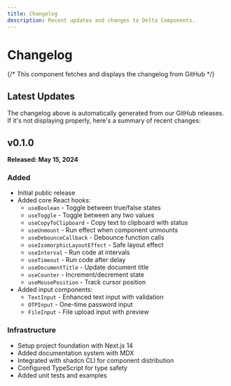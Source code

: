 ```yaml
---
title: Changelog
description: Recent updates and changes to Delta Components.
---
```


# Changelog

{/* This component fetches and displays the changelog from GitHub */}
<GitHubChangelog />

## Latest Updates

The changelog above is automatically generated from our GitHub releases. If it's not displaying properly, here's a summary of recent changes:

## v0.1.0

**Released: May 15, 2024**

### Added

- Initial public release
- Added core React hooks:
  - `useBoolean` - Toggle between true/false states
  - `useToggle` - Toggle between any two values
  - `useCopyToClipboard` - Copy text to clipboard with status
  - `useUnmount` - Run effect when component unmounts
  - `useDebounceCallback` - Debounce function calls
  - `useIsomorphicLayoutEffect` - Safe layout effect
  - `useInterval` - Run code at intervals
  - `useTimeout` - Run code after delay
  - `useDocumentTitle` - Update document title
  - `useCounter` - Increment/decrement state
  - `useMousePosition` - Track cursor position
- Added input components:
  - `TextInput` - Enhanced text input with validation
  - `OTPInput` - One-time password input
  - `FileInput` - File upload input with preview

### Infrastructure

- Setup project foundation with Next.js 14
- Added documentation system with MDX
- Integrated with shadcn CLI for component distribution
- Configured TypeScript for type safety
- Added unit tests and examples 